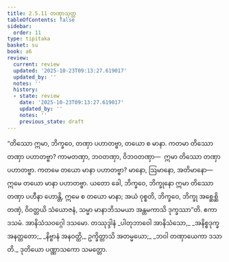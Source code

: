```yaml
---
title: 2.5.11 တဏှာသုတ္တ
tableOfContents: false
sidebar:
  order: 11
type: tipitaka
basket: su
book: a6
review:
  current: review
  updated: '2025-10-23T09:13:27.619017'
  updated_by: ''
  notes: ''
  history:
  - state: review
    date: '2025-10-23T09:13:27.619017'
    updated_by: ''
    notes: ''
    previous_state: draft
---
```



<ReviewStatus review={frontmatter.review} showDetails={true} />

<HypothesisAnnotation frontmatter={frontmatter} />

<DynamicBreadcrumb />

<Division number="106" book="a6" e="ch" v="16" p="387">

<Paragraph number="736" book="a6">
“တိဿော ဣမာ, ဘိက္ခဝေ, တဏှာ ပဟာတဗ္ဗာ, တယော စ မာနာ. ကတမာ တိဿော တဏှာ ပဟာတဗ္ဗာ? ကာမတဏှာ, ဘဝတဏှာ, ဝိဘဝတဏှာ—  ဣမာ တိဿော တဏှာ ပဟာတဗ္ဗာ. ကတမေ တယော မာနာ ပဟာတဗ္ဗာ? မာနော, ဩမာနော, အတိမာနော—  ဣမေ တယော မာနာ ပဟာတဗ္ဗာ. ယတော ခေါ, ဘိက္ခဝေ, ဘိက္ခုနော ဣမာ တိဿော တဏှာ ပဟီနာ ဟောန္တိ, ဣမေ စ တယော မာနာ; အယံ ဝုစ္စတိ, ဘိက္ခဝေ, ဘိက္ခု အစ္ဆေစ္ဆိ တဏှံ, ဝိဝတ္တယိ သံယောဇနံ, သမ္မာ မာနာဘိသမယာ အန္တမကာသိ ဒုက္ခဿာ”တိ.

</Paragraph>
</Division>

<Paragraph number="737" type="center" book="a6">
ဧကာဒသမံ.



</Paragraph>

<Paragraph number="738" type="center" book="a6">
အာနိသံသဝဂ္ဂေါ ဒသမော.



</Paragraph>

<Paragraph number="739" type="center" book="a6">
တဿုဒ္ဒါနံ


</Paragraph>

<Paragraph number="740" type="verses" book="a6">
_ပါတုဘာဝေါ အာနိသံသော,_  
_အနိစ္စဒုက္ခအနတ္တတော;_  
_နိဗ္ဗာနံ အနဝတ္ထိ,_  
ဥက္ခိတ္တာသိ အတမ္မယော;_  
_ဘဝါ တဏှာယေကာ ဒသာတိ._  


</Paragraph>

<Paragraph number="741" type="center" book="a6">
ဒုတိယော ပဏ္ဏာသကော သမတ္တော.
</Paragraph>